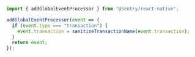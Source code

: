 ```javascript
import { addGlobalEventProcessor } from "@sentry/react-native";

addGlobalEventProcessor(event => {
  if (event.type === "transaction") {
    event.transaction = sanitizeTransactionName(event.transaction);
  }
  return event;
});
```
